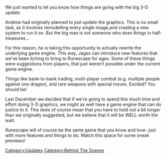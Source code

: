 {{Update|date = 13 February 2003}}

We just wanted to let you know how things are going with the big 3-D update.

Andrew had originally planned to just update the graphics. This is no small task, as it involves remodelling every single image,and creating a new system to run it on. But the big man is not someone who does things in half-measures...

For this reason, he is taking this opportunity to actually rewrite the underlying game engine. This way, Jagex can introduce new features that we've been itching to bring to Runescape for ages. Some of these things were suggestions from players, that just weren't possible under the current game engine.

Things like bank-to-bank trading, multi-player combat (e.g. multiple people against one dragon), and rare weapons with special moves. Excited? You should be!

Last December we decided that if we're going to spend this much time and effort doing 3-D graphics, we might as well have a game engine that can do justice to it. This does of course mean that you have to hold out a bit longer than we originally suggested, but we believe that it will be WELL worth the wait.

Runescape will of course be the same game that you know and love- just with more features and things to do. Watch this space for some sneak previews!
[[Category:Updates]]
[[Category:Behind The Scenes]]
